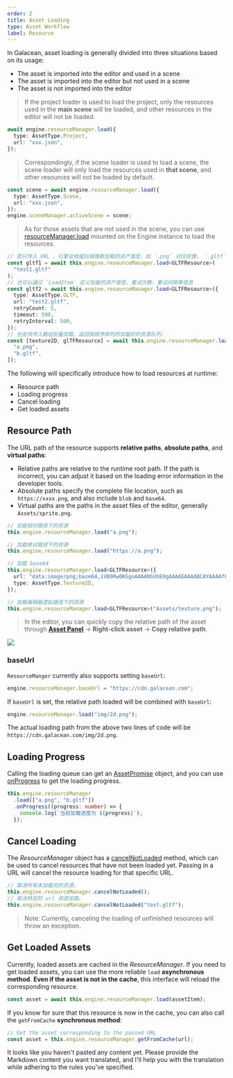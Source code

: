 ```yaml
---
order: 2
title: Asset Loading
type: Asset Workflow
label: Resource
---
```


In Galacean, asset loading is generally divided into three situations based on its usage:

- The asset is imported into the editor and used in a scene
- The asset is imported into the editor but not used in a scene
- The asset is not imported into the editor

> If the project loader is used to load the project, only the resources used in the **main scene** will be loaded, and other resources in the editor will not be loaded.

```typescript
await engine.resourceManager.load({
  type: AssetType.Project,
  url: "xxx.json",
});
```

> Correspondingly, if the scene loader is used to load a scene, the scene loader will only load the resources used in **that scene**, and other resources will not be loaded by default.

```typescript
const scene = await engine.resourceManager.load({
  type: AssetType.Scene,
  url: "xxx.json",
});
engine.sceneManager.activeScene = scene;
```

> As for those assets that are not used in the scene, you can use [resourceManager.load](/apis/core/#Engine-resourceManager#load) mounted on the Engine instance to load the resources.

```typescript
// 若只传入 URL ，引擎会依据后缀推断加载的资产类型，如 `.png` 对应纹理， `.gltf` 则对应模型
const gltf1 = await this.engine.resourceManager.load<GLTFResource>(
  "test1.gltf"
);
// 也可以通过 `LoadItem` 定义加载的资产类型，重试次数，重试间隔等信息
const gltf2 = await this.engine.resourceManager.load<GLTFResource>({
  type: AssetType.GLTF,
  url: "test2.gltf",
  retryCount: 5,
  timeout: 500,
  retryInterval: 500,
});
// 也支持传入数组批量加载，返回按顺序排列的加载好的资源队列。
const [texture2D, glTFResource] = await this.engine.resourceManager.load([
  "a.png",
  "b.gltf",
]);
```

The following will specifically introduce how to load resources at runtime:

- Resource path
- Loading progress
- Cancel loading
- Get loaded assets

## Resource Path

The URL path of the resource supports **relative paths**, **absolute paths**, and **virtual paths**:

- Relative paths are relative to the runtime root path. If the path is incorrect, you can adjust it based on the loading error information in the developer tools.
- Absolute paths specify the complete file location, such as `https://xxxx.png`, and also include `blob` and `base64`.
- Virtual paths are the paths in the asset files of the editor, generally `Assets/sprite.png`.

```typescript
// 加载相对路径下的资源
this.engine.resourceManager.load("a.png");

// 加载绝对路径下的资源
this.engine.resourceManager.load("https://a.png");

// 加载 base64
this.engine.resourceManager.load<GLTFResource>({
  url: "data:image/png;base64,iVBORw0KGgoAAAANSUhEUgAAAAEAAAABCAYAAAAfFcSJAAAADUlEQVR42mP8/5+hHgAHggJ/PchI7wAAAABJRU5ErkJggg==",
  type: AssetType.Texture2D,
});

// 加载编辑器虚拟路径下的资源
this.engine.resourceManager.load<GLTFResource>("Assets/texture.png");
```

> In the editor, you can quickly copy the relative path of the asset through **[Asset Panel](/en/docs/assets/interface)** -> **Right-click asset** -> **Copy relative path**.

<Image src="https://mdn.alipayobjects.com/rms/afts/img/A*yft2SLLgIyQAAAAAAAAAAAAAARQnAQ/original/image-20240717180517517.png" />

### baseUrl

`ResourceManger` currently also supports setting `baseUrl`:

```typescript
engine.resourceManager.baseUrl = "https://cdn.galacean.com";
```

If `baseUrl` is set, the relative path loaded will be combined with `baseUrl`:

```typescript
engine.resourceManager.load("img/2d.png");
```

The actual loading path from the above two lines of code will be `https://cdn.galacean.com/img/2d.png`.

## Loading Progress

Calling the loading queue can get an [AssetPromise](/apis/core/#AssetPromise) object, and you can use [onProgress](/apis/core/#AssetPromise-onProgress) to get the loading progress.

```typescript
this.engine.resourceManager
  .load(["a.png", "b.gltf"])
  .onProgress((progress: number) => {
    console.log(`当前加载进度为 ${progress}`);
  });
```

## Cancel Loading

The _ResourceManager_ object has a [cancelNotLoaded](/apis/core/#ResourceManager-cancelNotLoaded) method, which can be used to cancel resources that have not been loaded yet. Passing in a URL will cancel the resource loading for that specific URL.

```typescript
// 取消所有未加载完的资源。
this.engine.resourceManager.cancelNotLoaded();
// 取消特定的 url 资源加载。
this.engine.resourceManager.cancelNotLoaded("test.gltf");
```

> Note: Currently, canceling the loading of unfinished resources will throw an exception.

## Get Loaded Assets

Currently, loaded assets are cached in the _ResourceManager_. If you need to get loaded assets, you can use the more reliable `load` **asynchronous method**. **Even if the asset is not in the cache**, this interface will reload the corresponding resource.

```typescript
const asset = await this.engine.resourceManager.load(assetItem);
```

If you know for sure that this resource is now in the cache, you can also call the `getFromCache` **synchronous method**:

```typescript
// Get the asset corresponding to the passed URL
const asset = this.engine.resourceManager.getFromCache(url);
```

It looks like you haven't pasted any content yet. Please provide the Markdown content you want translated, and I'll help you with the translation while adhering to the rules you've specified.
